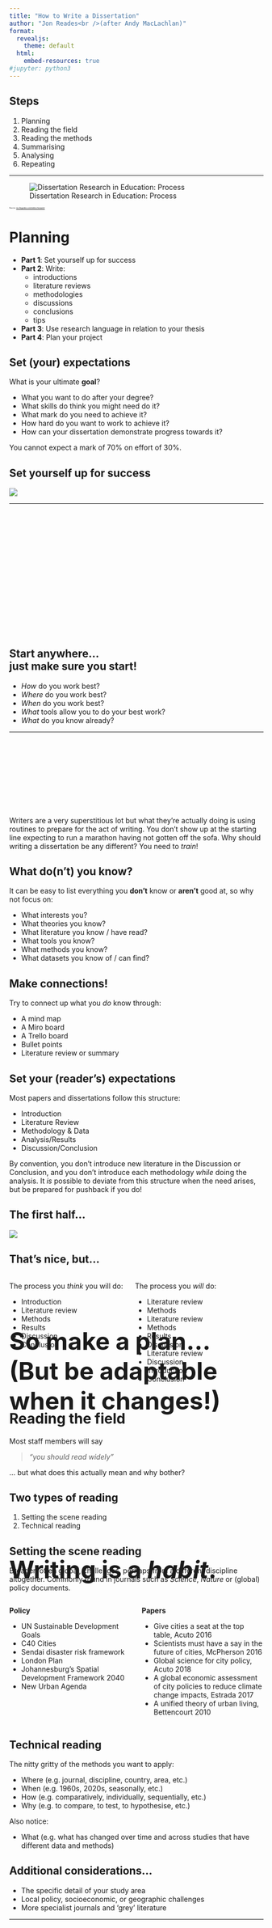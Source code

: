 ```yaml
---
title: "How to Write a Dissertation"
author: "Jon Reades<br />(after Andy MacLachlan)"
format:
  revealjs:
    theme: default
  html:
    embed-resources: true
#jupyter: python3
---
```


## Steps

::: {.incremental}
1. Planning
2. Reading the field
3. Reading the methods
4. Summarising
5. Analysing
6. Repeating
:::

---

![Dissertation Research in Education: Process](img/research_process_2.jpg)

::: {style="font-size: 25%;"}
Source: [mc.libguides.com/eddoc/research](https://mc.libguides.com/eddoc/research)
:::

# Planning

::: {.notes}
* **Part 1**: Set yourself up for success 
* **Part 2**: Write:
  * introductions
  * literature reviews 
  * methodologies
  * discussions
  * conclusions
  * tips
* **Part 3**: Use research language in relation to your thesis 
* **Part 4**: Plan your project 
:::

## Set (your) expectations 

What is your ultimate **goal**?

- What you want to do after your degree?
- What skills do think you might need do it?
- What mark do you need to achieve it?
- How hard do you want to work to achieve it?
- How can your dissertation demonstrate progress towards it?

You cannot expect a mark of 70% on effort of 30%.

## Set yourself up for success 

![](img/phdwrite.gif)

---

::: {style="position: relative; top: 40%; font-size: xx-large;"}
<h2>So make a plan...<br />(But be adaptable when it changes!)</h2>
:::

## Start anywhere...<br />just make sure you start!

- *How* do you work best?
- *Where* do you work best?
- *When* do you work best?
- *What* tools allow you to do your best work?
- *What* do you know already?

--- 

::: {style="position: relative; top: 40%; font-size: xx-large;"}
<h2>Writing is a *habit*.</h2>
:::

::: {.notes}
Writers are a very superstitious lot but what they're actually doing is using routines to prepare for the act of writing. You don't show up at the starting line expecting to run a marathon having not gotten off the sofa. Why should writing a dissertation be any different? You need to *train*!
:::

## What do(n't) you know?

It can be easy to list everything you **don't** know or **aren't** good at, so why not focus on:

- What interests you?
- What theories you know?
- What literature you know / have read?
- What tools you know?
- What methods you know?
- What datasets you know of / can find?

## Make connections!

Try to connect up what you *do* know through:

- A mind map
- A Miro board
- A Trello board
- Bullet points
- Literature review or summary

## Set your (reader's) expectations

Most papers and dissertations follow this structure:

- Introduction
- Literature Review 
- Methodology & Data
- Analysis/Results
- Discussion/Conclusion

::: {.notes}

By convention, you don't introduce new literature in the Discussion or Conclusion, and you don't introduce each methodology *while* doing the analysis. It *is* possible to deviate from this structure when the need arises, but be prepared for pushback if you do!

:::

## The first half...

![](img/filter.png)

## That's nice, but... {.smaller}

:::: {.columns}

::: {.column width="50%} 

The process you *think* you will do:

- Introduction
- Literature review
- Methods
- Results
- Discussion 
- Conclusion

:::

::: {.column width="50%"}

The process you *will* do:

- Literature review
- Methods
- Literature review
- Methods
- Results
- Discussion 
- Literature review
- Discussion 
- Introduction
- Conclusion

:::

::::

# Reading the field

Most staff members will say 

> *"you should read widely"*

... but what does this actually mean and why bother?

## Two types of reading

::: {.incremental}
1. Setting the scene reading
2. Technical reading
:::

## Setting the scene reading {.smaller}

Broader, often global, challenges, perhaps from a different discipline altogether. Commonly found in journals such as *Science*, *Nature* or (global) policy documents.

:::: {.columns}

::: {.column width="50%"}
**Policy**
  
* UN Sustainable Development Goals 
* C40 Cities
* Sendai disaster risk framework
* London Plan
* Johannesburg’s Spatial Development Framework 2040
* New Urban Agenda
:::

::: {.column width="50%"}
**Papers**

* Give cities a seat at the top table, Acuto 2016
* Scientists must have a say in the future of cities, McPherson 2016
* Global science for city policy, Acuto 2018
* A global economic assessment of city policies to reduce climate change impacts, Estrada 2017
* A unified theory of urban living, Bettencourt 2010
  
:::
:::: 

## Technical reading

The nitty gritty of the methods you want to apply:

* Where (e.g. journal, discipline, country, area, etc.)
* When (e.g. 1960s, 2020s, seasonally, etc.)
* How (e.g. comparatively, individually, sequentially, etc.)
* Why (e.g. to compare, to test, to hypothesise, etc.)

Also notice: 

* What (e.g. what has changed over time and across studies that have different data and methods)

## Additional considerations...

* The specific detail of your study area
* Local policy, socioeconomic, or geographic challenges
* More specialist journals and 'grey' literature

--- 

::: {style="position: relative; top: 40%; font-size: xx-large;"}
<h2>Only read an article *once*.^[See the [Soft Skills](https://jreades.github.io/sds_env/skills/reading.html) section of the 'CASA Computing Environment' microsite.]</h2>
:::

# Introducing...<br />*your* story!

## The introduction

A broad introduction to the issue being explored to establish the *relevance* of your research.

Bluntly: why should I read your thesis?

::: {.notes}

Towards the end of the introduction links will be made to specific local case studies / literature

For example, in the London Plan temperature mitigation is specified but no methodological details are provided

...in recent years the development of local models to predict temperature has resulted in the potential to actively reform building construction yet....

:::

## Introduction #1 {.smaller}

> Traffic safety problems are causing incommensurate harm to pedestrians in cities around the world (Bartolomeos et al. 2013). In the United States, 49,340 pedestrians were killed by moving vehicles between 2008 and 2017 (Zaccaro 2019). As walkability becomes more central in the minds of transportation planners, government officials, and citizens due to the corresponding advantages in the realms of health, wealth, and happiness (see section 2.1), it is critical that pedestrian traffic fatalities come to be seen not as inevitable accidents, but as ‘preventable and unacceptable’ occurrences (City of Charlotte DOT 2019, p. 8). Further, it is essential that burgeoning cities like Charlotte, North Carolina, where this study is focused, are able to grow in ways that are both sustainable and appealing. In such places, effectively addressing pedestrian safety and walkability will be one of the keys to future success. Accordingly, this goal is an important component of various global and local policies (see section 2.2).

## Introduction #2 {.smaller}

> Fire has always been a major unpredictable factor that presents a safety risk to people. Especially in the United Kingdom, which is a country where fires occur frequently. Throughout British history, many large-scale fires have caused irrevocable damage to London. Among them, the most famous fire was the Great Fire of London in 1666 (J. Carlson, 2005)，which lasted for four days before it was completely put out, making 70,000 people homeless and destroying thousands of medieval buildings. However, the only reason for that was a fire in the bakery. This shows that the fire is very contagious. For the government, it is imperative to detect a fire immediately and take corresponding measures as soon as possible.

## Spot the difference(s) 1

* Specific but *relevant* detail  
* Selling the relevance of the analysis 
* Consideration to the viewpoint of the terms..."not as inevitable accidents, but as ‘preventable and unacceptable"
* Reference to *specific* policy ...later expanded on

## End of introduction #1 {.smaller}

> Ultimately, this study intends to contribute to the field of traffic safety research by further investigating the possibilities for data-driven advocacy for pedestrian needs and solutions. In the words of the visionary Enrique Penalosa, ‘The essence of the conflict today, really, is cars and people...We can have a city that is very friendly to cars, or a city that is very friendly to people. We cannot have both’ (NYC Streets Renaissance 2006).

## End of introduction #2 {.smaller}

> In summary, this article will analyze the fire distribution and causes of fire
in London considering the time of the fire and the physical location
through a comprehensive analysis of the establishment of GIS and related
fire models to propose a suitable fire station location.

## Spot the difference(s) 2

* Contribution and the *why*
* Not just a *summary*
* *Sell* it

# The literature review

What has been done before and what you are hoping to contribute.

## Literature review #1 {.smaller}

> Jones et al. (2017) found an interesting relationship between tree canopy coverage and heart diseases. They concluded more trees should be planted where there is a higher prevalence of heart disease. Zhang et al. (2014) found no relationship between tree canopy coverage. Smith et al. (2007) showed that trees and lung disease were related. 

::: {.notes}

This is just a list. Your job is to tell a story:

* What do studies show broadly are they similar or different
* How do studies advance each other
* What do they agree on 
* What do they disagree on
* Why do you think that is
* How can that be applied to your study.

:::

## Literature review #2 {.smaller}

> According to the World Health Organization, twenty-two percent of all road fatalities each year are pedestrians (Bartolomeos et al. 2013, p. vii). This unsettling statistic can perhaps be attributed to the rapid growth of urban centers, paired with a lack of effort to expand pedestrian facilities (Halais 2020). Indeed, pedestrian safety is a problem all over the world. In cities in sub-Saharan Africa, more than half of all trips occur by foot (Pendakur 2005, p. 10), yet pedestrians are regularly and disproportionately involved in incidents with motor vehicles due to a lack of sufficient walkways, lighting, and other helpful urban design provisions (Halais 2020, Murgu´ıa 2018). 

## Spot the difference(s) 3

* It's a story and you are guiding me through it....
* **The literature provides the SUPPORT to the points you make**
* The literature might give you ideas but it doesn't then form the **direct** basis of your writing...it is there backing you up.

---

::: {style="position: relative; top: 40%; font-size: xx-large;"}
<h2>The literature *supports* the points you make.</h2>
:::

# Reading methods+data

Not *just* a sequence of steps:

- Why *this* method and not *that* one
- What are the strengths
- What are the weaknesses
- How your results might differ/improve/challenge

## Methodology #1 {.smaller}

> The number of crashes were predicted per road segment using the selected negative binomial regression model and the predictions were compared to the true values, again using MAE, MSE, and RMSE. Where an observation was missing data, the required values were imputed using the rfImpute() function (Breiman 2003). The predicted crashes were mapped, with emphasis on the top 1% and top 25% most dangerous roads. Kumfer et al. (2019) used Empirical Bayes estimates to weight the predictions with historical crash data, but this step was omitted here. The authors write that the non-weighted predictions offer ‘a more holistic measure of pedestrian crash risk, given the uncertainty about future crash locations inherent in any crash prediction method’ (Kumfer et al. 2019, p. 427).

## Methodology #2 {.smaller}

> One of the objectives of this dissertation is to explore the relationship between nutrition, income, and obesity in the MSOA area of London. As regression analysis is the method that allows us to examine the relationship between two or more variables, regression analysis was used here to find the relationship between different factors with obesity (Foley, B, 2018). From the past literature, we can know there was a linear relationship between income, nutrition, physical activities, and obesity. So first we used the least square linear regression analysis to see if there are still linear relationships between influenced factors and obesity in geographic scale

## Spot the difference(s) 5

* Not much! 
* Both provide good literature support 
* Both give a clear overview.

# Analysing

## The second half...

![](img/filter_norm.png) 

::: {.notes}

This should *mirror* the first half.

- Use a structure that mirrors your literature review
- Use sub-headings that mirror your research questions

:::

---

::: {style="position: relative; top: 40%; font-size: xx-large;"}
<h2><em>Avoid</em> kitchen sink analyses.</h2>
:::

## Results #1 {.smaller}

> Figures 4.3 and 4.4 display the actual crash data and the predicted number of crashes spatially. These visualizations show that the model predictions have captured roads that have been dangerous in the past, while also highlighting roads that should potentially be the focus of future concern. To further emphasize the unsafe areas highlighted by the model, the top 1% and top 25% most dangerous roads based on the number of predicted crashes were located and mapped (see figure 4.5). The actual and predicted crash statistics for the 6 roads in the top 1% most dangerous can be seen in table 4.4.

## Results #2 {.smaller}

> Result of K-means clustering analysis is shown as Figure 5.4 above and disadvantageous stations need to be identified based on the result for further optimisation. From Figure 5.4, it can be noticed that off-balancing scores of bike stations are likely to follow a positive correlation with their bike demand in both periods.

## Spot the difference(s) 6

* Clarity about what is going on
* The results aren't just stated, they are *interpreted* and then used to further the analysis
* What does the writing add that the figure doesn't? (Or vice versa) 

## Discussion 

Critically *reflect* on your results in relation to literature and policy: connect it back to the introduction / literature review. Not just the limitations of the project!

::: {.notes}

The discussion flips the funnel we saw earlier, you go from being specific about your project to broader contributions. We start with *you* and build back to the big picture!

- How do your methods / results differ to that of literature and policy
  - do they differ? 
  - why do you think that is?
- What is the point of your study / what can you suggest or recommend?
  - the point **IS NOT** to merely "support policy"
  - be really specific 
:::

## Discussion #1 {.smaller}

> As part of Charlotte’s work with Vision Zero, an online interactive feedback map was developed to allow citizens the opportunity to share concerns about traffic safety within the city (see figure 5.1). Griffin & Jiao find that the use of such digital technologies may introduce accessibility challenges and bias, but that ultimately, ‘Crowdsourcing tools can be valuable approaches to increase geography and equity of public participation in transportation planning’ (Griffin & Jiao 2019, p. 460). The Charlotte Vision Zero report explains: ‘The top five comments submitted related to traffic safety concerns were street design, speeding, lack of pedestrian facilities, failing to yield to pedestrians and drivers running stop signs and red lights’ (City of Charlotte DOT 2019, p. 22). The analysis conducted here has the potential to quantify the impact of changes to the built environment in terms of the number of pedestrian collisions, which could be a powerful tool for advocating for pedestrian needs in the city when combined with existing efforts such as the interactive map

## Discussion #2 {.smaller}

> The module “Document Management” provides ways to identify the change of information effectively. In the case study, the structural team members can find out what modification has been added in the model file by the architectural team, they can compare the versions of the model and all the additional features will be highlighted as Figure 11

## Spot the difference(s) 7

* Demonstrates links to current policy
* Clearly states what the contribution is and how it is useful
* Identifies a relevant interactive map and again, suggests how it could be improved or combined.
* Reflects on relation to literature and or policy

## Conclusion

If you read *nothing* else...

* Briefly restate what you set out to achieve 
* Briefly say how you did it
* Briefly summarise the main results
* *Explain* hhow this can contribute to future policy and/or literature

::: {.notes}

* No new material or references are in the conclusion

:::

## Conclusion #1 {.smaller}

> Improving walkability is gaining traction as an essential strategy for achieving economic, public health and sustainability goals in cities worldwide. The newfound appreciation for walkability has coincided with concern about effectively facilitating safe walking journeys. While data-driven analysis methods have long been used to study vehicular traffic, such methods are only recently being applied to pedestrian problems

## Conclusion #2 {.smaller}

> This study mainly explores and discusses the effects of various commuting types on
the obesity rate. Dividing 9 commuting types into 3, this study analyses the relationship between commuting and obesity by three methodologies, linear regression, K-means clustering and geographically weighted regression. The result demonstrates that carled commuting is highly correlative to the obesity rate, and non-car commuting only can slightly allay the situation of rapidly elevated obesity rate caused by car-led commuting

## Spot the difference(s) 8

* Don't just say what you did
* Don't undermine your results right at the *end*
* Link your findings back to policy or bigger problems, and asses how it does (or doesn't!) solve the problem

# Award winners {.smaller}

| Year | Student | Award | Thesis  |
| :--- | :------ | :---- | :------ |
| 2021 | Signe Swarttouw | Planning and Environment | [GitHub](https://github.com/signesw/CASA0010_Dissertation) |
| 2020 | Hussein Mahfouz | GIScience (joint) | [GitHub](https://github.com/Hussein-Mahfouz/Bicycle-Network-Optimization) |
| 2020 | Cheyne Campbell | Planning and Environment | [GitHub](https://github.com/cheynecampbell/charlotte-pedestrian-safety) |
| 2020 | Jamie Ser Nee Tan | Population Geography | [GitHub](https://github.com/jamietansernee/sg-heritage-gentrification) |
| 2019 | Greg Slater | Planning and Environment | Script in thesis |
| 2019 | Thomas Keel | GIScience (joint) | [GitHub](https://github.com/Thomasjkeel/MSc_Dissertatio) |
| 2019 | Joshua Yee | Population Geography | [GitHub](https://jytg17.github.io/Unpacking-the-Nuances-of-Londons-Neighbourhood-Change-Gentrification-Trajectories/) |

## What did these students do? {.smaller}

:::: {.columns}

::: {.column width="50%}

Most **didn't**

* compare lots of methods
* do **very** complicated analysis 
* produce an overly technical dissertation
* state exactly what button they clicked and where
* do an industry project or have an external partner to start with

:::
::: {.column width="50%"}

Most **did**

* clearly identify a problem - using literature and policy 
* have a well supported aim / research question and objectives that build towards them
* used 1-2 methods, sometimes in combination
* used slight variations of taught methods
* specifically stated how this can contribute to answering / solving the problem in relation to local policy and Global goals
* showed consideration of broader issues  

:::

::::

# The big picture

## Your research is... {.smaller}

- **Original:** you need to write the assignment in your own words in a way that tells a narrative through the existing research. Don’t just state what others have done 
- **Coherent:** make your points in a logical, sequential manner with support from literature (or policy documents). Don’t just assume the reader knows what you are talking about. 
- **Insightful:** show that you understand the methods, concepts and debates, and also how your analysis (or discussion) did or could add meaning in some way. 

## Your research will... {.smaller}

- **Address a gap:** identify and discuss the relevant existing work and lead the reader to the gap (and its importance) 
- **Make a contribution:** once you’ve identified the gap, be specific throughout your thesis about what you are contributing.^[This thesis attempts to combine these two datasets FOR THIS REASON...]
- **Be novel:** clearly say what is new; this could be a new method, a new study area, or a bit of both (or mix too).

## Note the mark scheme! {.smaller}

> Interpretations of results are very well constructed, clear and focused with a well developed narrative throughout. The discussion provides appropriate critical reflections on the project’s outcomes, strengths and limitations with good links to relevant academic and policy (if applicable) debates.

## The research question {.smaller}

The central question to the thesis that you will try to answer

> How might longitudinal census data and resale prices of residential properties lend insight into spatial patterns of potential neighbourhood gentrification prompted by conserved built heritage in Singapore?


## The research aim {.smaller}

The more specific you are with it the easier it will be to undertake your project^[Is a broad statement of intent that you will try and achieve within your thesis, it may simply be *the research question rephrased*.]:

> This paper aims to critically examine typologies of neighbourhood change in order to provide insight into different pathways of neighbourhood transition in Singapore, while constructing an effective visualisation of Singapore’s gentrification landscape to aid spatial targeting of policy-making.

## The research objectives {.smaller}

Often confused with research questions, but they are driven *by* the research question...^[Note: singular.] For example:

> What features of the built environment are thought to influence pedestrian safety, and can our understanding of these relationships be strengthened?

## SMART objectives {.smaller}

Research objectives are the set of measurable and specific goals you need to achieve your aim / research question. It’s good practice (but not essential) fto follow the S.M.A.R.T. format:

- **S**pecific
- **M**easurable
- **A**chievable
- **R**elevant
- **T**ime-Bound

## Ultimately: what are you selling?

![](img/van.jpg) 


# Top tips 

## It's a job {.smaller}

- **Study in chunks**: research a particular topic for a set amount of time - a day, two days, a week? Depending on how important that topic is to your dissertation 
- **Plan** - what do you want to achieve today
- **Reflect** - did you do it? why not? was it too ambitious? was the task bigger than you thought
- **Adjust** - use the new knowledge you've gained, can you now adjust your research question or topic even?
- **Is it useful** - do you need this? What is it contributing? 
- **Don't read everything** - there is so much out there, at some point you need to stop, when is that? 

## Organise your literature {.smaller}

- [ ] Choose articles and book chapters over books.
- [ ] Skim the abstract, introduction and conclusion *first*.
- [ ] Save useful material (including the citation) to your computer *as you go*.
- [ ] Write a summary of the literature *as you read it*.
- [ ] Copy out relevant quotes with page numbers *as you read them*.

## Organise your writing {.smaller}

- [ ] Start each chapter with a paragraph setting out what you're going to do. 
- [ ] End each chapter with a couple of paragraphs *summarising* what you've done. 
- [ ] Make use of headings / sub-headings / sub-sub-headings to organise a chapter.
- [ ] Each paragraph should focus on one concept / issue / method.
- [ ] Each section should focus on one set of *related* concepts / issues / methods.
- [ ] Use linking words such as 'Conversely', 'Furthermore', 'However' as appropriate.
- [ ] Use plain-English in preference to 'academese'.
  
::: {.notes}
You will be editing this document daily, your marker won't! 

Guide them through it!
:::

## Organise your analysis  {.smaller}

- [ ] *Use* version control for *everything*!
- [ ] Use the `README` to track data/as a scratchpad.
- [ ] You *could* also use GitHub Issues to track what needs doing.
- [ ] Separate your analytical steps into discrete scripts/notebooks.
- [ ] Ensure outputs are clearly named and over-write previous versions^[Never rely on copy+paste.].

::: {.notes}
Remember! You can write out tables as well as figures. In LaTeX these can be imported directly.

:::

## Organise your figures/tables  {.smaller}

- [ ] Are they relevant to your argument?
- [ ] Can you summarise the figure or table in a sentence or two instead?
- [ ] What level of precision in your output do you need?
- [ ] Are they all referenced in the text? 
- [ ] Are they clearly laid out?

::: {.notes}

:::

## Manage your time {.smaller}

- [ ] Send your supervisor work before meetings.^[This is a condition to meet with me.]
- [ ] Ask questions the 'right way'.^[See the [How to Get Help](https://jreades.github.io/sds_env/skills/help.html) section of the 'CASA Computing Environment' microsite.]
- [ ] Do NOT try and do an internship at the same time.^[You risk violating the terms of your visa *and* failing your dissertation.]
- [ ] Keep in touch with your supervisor...^[If you disappear we have to report it to student support wellbeing and success advisers. Again, this can put your visa at risk.]

## Reward yourself  

- After doing *x*, I will do *y* 
- Talk to each other
- Take time out/off

---

::: {style="position: relative; top: 40%; font-size: xx-large;"}
<h2>Above all...<br />remember that it's <em>your</em> project!</h2>
:::